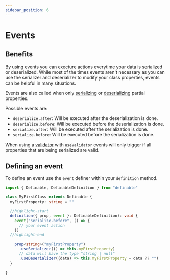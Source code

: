 ```yaml
---
sidebar_position: 6
---
```


# Events

## Benefits

By using events you can execture actions everytime your data is serialized or deserialized.
While most of the times events aren't necessary as you can use the serializer and deserializer to modify your class properties, events can be helpful in many situations.

Events are also called when only [serializing](/definable/docs/definable/serialize#serialize-only-certain-properties) or [deserializing](/definable/docs/definable/deserialize#deserialize-only-certain-properties) partial properties.

Possible events are:
- `deserialize.after`: Will be executed after the deserialization is done.
- `deserialize.before`: Will be executed before the deserialization is done.
- `serialize.after`: Will be executed after the serialization is done.
- `serialize.before`: Will be executed before the serialization is done.

When using a [validator](/definable/docs/definable/validation) with `useValidator` events will only trigger if all properties that are being serialized are valid.

## Defining an event

To define an event use the `event` definer within your `definition` method.

```ts
import { Definable, DefinableDefinition } from "definable"

class MyFirstClass extends Definable {  
  myFirstProperty: string = ""

  //highlight-start
  definition({ prop, event }: DefinableDefinition): void {
    event("serialize.before", () => {
      // your event action
    })
  //highlight-end

    prop<string>("myFirstProperty")
      .useSerializer(() => this.myFirstProperty)
      // data will have the type "string | null"
      .useDeserializer((data) => this.myFirstProperty = data ?? "")
  }
  
}
```